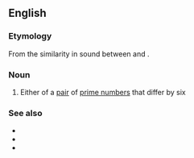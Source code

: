==English==

===Etymology===
From the similarity in sound between {{m|en|six}} and {{m|en|sexy}}.

===Noun===
{{wikipedia}}
{{en-noun}}

# {{lb|en|mathematics}} Either of a [[pair]] of [[prime number]]s that differ by six

===See also===
* {{l|en|cousin prime}}
* {{l|en|prime constellation}}
* {{l|en|twin prime}}